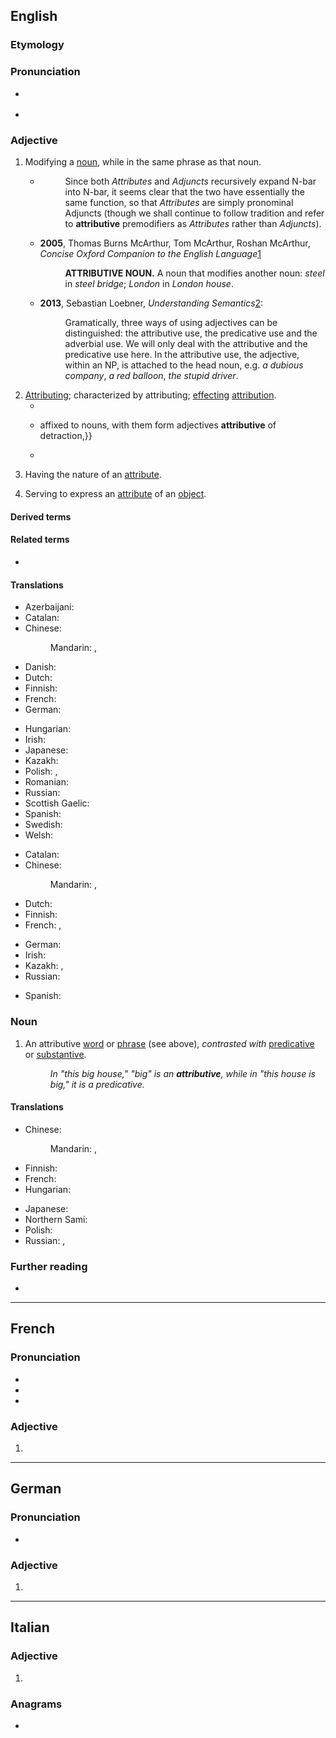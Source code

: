==English==

===Etymology===
{{suffix|en|attribute|ive}}

===Pronunciation===
* {{a|UK|US}} {{IPA|en|/ə.ˈtɹɪ.bju.tɪv/}}
* {{audio|en|LL-Q1860 (eng)-Vealhurl-attributive.wav|Audio (RP)}}

===Adjective===
{{en-adj}}

# {{lb|en|grammar|of a word or phrase}} Modifying a [[noun]], while in the same phrase as that noun.
#: {{ux|en|In "this ''big'' house", "big" is '''attributive''', whereas in "this house is ''big''", it is [[predicative]].}}
#: {{ux|en|In "this tiger is a man-eater," "man" is an '''attributive''' noun.}}
#* {{quote-book|en|year=1988|author=Andrew Radford|title=Transformational grammar: a first course|location=Cambridge, UK|publisher=Cambridge University Press|page=197}}
#*: Since both ''Attributes'' and ''Adjuncts'' recursively expand N-bar into N-bar, it seems clear that the two have essentially the same function, so that ''Attributes'' are simply pronominal Adjuncts (though we shall continue to follow tradition and refer to '''attributive''' premodifiers as ''Attributes'' rather than ''Adjuncts'').
#* '''2005''', Thomas Burns McArthur, ‎Tom McArthur, ‎Roshan McArthur, ''Concise Oxford Companion to the English Language''[https://books.google.com/books?id=QMsWFsI0YkIC&pg=PT107]
#*: '''ATTRIBUTIVE NOUN.''' A noun that modifies another noun: ''steel'' in ''steel bridge''; ''London'' in ''London house''.
#* '''2013''', Sebastian Loebner, ''Understanding Semantics''[https://books.google.com/books?id=70l_vO_jqpgC&pg=PT144]:
#*: Gramatically, three ways of using adjectives can be distinguished: the attributive use, the predicative use and the adverbial use. We will only deal with the attributive and the predicative use here. In the attributive use, the adjective, within an NP, is attached to the head noun, e.g. ''a dubious company'', ''a red balloon'', ''the stupid driver''.
#: {{ant|en|predicative}}
# [[attribute|Attributing]]; characterized by attributing; [[effect]]ing [[attribution]].
#* {{quote-book|en|year=1806|author=Benjamin Dawson<!--(Rector of Burgh, Suffolk)-->|title=Philologia Anglicana: or, a Philological and synonymical dictionary of the English language ["A-Adornment"]|page=36
|text=''To hate, &c.''] Or thus, To be affected with hatred and horrour at. For ''abhor'', though arranged in our dictionaries among verbs active, attributes an ''affection'' rather than an ''act'' of the mind. As the mind however is an ''active principle'', all verbs '''attributive''' of what passes in the mind, even those we call ''neuter'', attribute at the same time some mental ''act'' or operation. To ''grieve'' is reckoned a verb neuter; yet in grieving at some misfortune, the mind is not less active than it is in ''abhorring'' or ''loathing'' an object; which latter verbs are called verbs ''active''.}}
#* {{quote-book|en|year=1808|author=Charles Wilkins|title=A Grammar of the Sanskrita Language|page=516
|text=* 947 आल and आट put after वाक् Speech, with it form adjectives '''attributive''' of much bad or improper speaking; as वाचाल, or वाचाट Who utters much bad language. <br/>* 948 {{...}} affixed to nouns, with them form adjectives '''attributive''' of detraction,{{nb...}}}}
#* {{quote-book|en|date=2007-11-21|author=Robert E. MacLaury|author2=Galina V. Paramei|author3=Don Dedrick|title=Anthropology of Color: Interdisciplinary multilevel modeling|publisher=John Benjamins Publishing|isbn=9789027291707|page=201
|text=Notably, along with being '''attributive''' of color, some of those adjectives are used to characterize sound or intensity of sensation (e.g. pain may behele 'shrill' or tume 'dull'), cognitive abilities (such as hearing, vision and acumen),{{nb...}}}}
# {{rfv-sense|en}} Having the nature of an [[attribute]].
# {{rfv-sense|en}} Serving to express an [[attribute]] of an [[object]].

====Derived terms====
{{der4|en
|attributive adjective
|attributively
|attributive noun
|attributive verb
|multiattributive}}

====Related terms====
* {{l|en|attribute}}

====Translations====
{{trans-top|of, or being an attributive}}
* Azerbaijani: {{t|az|təyini}}
* Catalan: {{t|ca|atributiu}}
* Chinese:
*: Mandarin: {{t|cmn|[[定語|定語的]]}}, {{t|cmn|[[定语|定语的]]|tr=dìngyǔ de}}
* Danish: {{t|da|attributiv}}
* Dutch: {{t+|nl|attributief}}
* Finnish: {{t|fi|attributiivinen}}
* French: {{t+|fr|épithète}}
* German: {{t+|de|attributiv}}
{{trans-mid}}
* Hungarian: {{t|hu|jelzői}}
* Irish: {{t|ga|aitreabúideach}}
* Japanese: {{t|ja|[[限定|限定的な]]|tr=げんていてきな, genteiteki na}}
* Kazakh: {{t|kk|анықтауыштық}}
* Polish: {{t|pl|atrybutywny}}, {{t|pl|określający}}
* Romanian: {{t+|ro|atributiv|m|n}}
* Russian: {{t+|ru|определи́тельный}}
* Scottish Gaelic: {{t|gd|buaidh-aithriseach}}
* Spanish: {{t|es|atributivo}}
* Swedish: {{t+|sv|attributiv}}
* Welsh: {{t+|cy|disgrifiadol}}
{{trans-bottom}}

{{trans-top|having the nature of an attribute}}
* Catalan: {{t|ca|atributiu}}
* Chinese:
*: Mandarin: {{t|cmn|[[歸屬|歸屬的]]}}, {{t|cmn|[[归属|归属的]]|tr=guīshǔ de}}
* Dutch: {{t+|nl|attributief}}
* Finnish: {{t|fi|attributiivinen}}
* French: {{t+|fr|attributif|m}}, {{t+|fr|attributive|f}}
{{trans-mid}}
* German: {{t+|de|attributiv}}
* Irish: {{t|ga|cáilíochta}}
* Kazakh: {{t|kk|анықтауыштық}}, {{t|kk|атрибуттық}}
* Russian: {{t+|ru|атрибути́вный}}
{{trans-bottom}}

{{checktrans-top}}
* Spanish: {{t+check|es|antecedente}}
{{trans-mid}}
{{trans-bottom}}

===Noun===
{{wikipedia}}
{{en-noun}}

# {{lb|en|grammar}} An attributive [[word]] or [[phrase]] (see above), ''contrasted with'' [[predicative]] or [[substantive]].
#: ''In "this big house," "big" is an '''attributive''', while in "this house is big," it is a predicative.''

====Translations====
{{trans-top|a word or phrase that modifies a noun and is part of the noun's noun phrase}}
* Chinese:
*: Mandarin: {{t+|cmn|定語}}, {{t+|cmn|定语|tr=dìngyǔ}}
* Finnish: {{t|fi|attributiivi}}
* French: {{t+|fr|épithète|m}}
* Hungarian: {{t+|hu|jelző}}
{{trans-mid}}
* Japanese: {{t+|ja|連体形|tr=れんたいけい, rentaikei}}
* Northern Sami: {{t|se|attribuhtta}}
* Polish: {{t+|pl|przydawka|f}}
* Russian: {{t+|ru|определе́ние|n}}, {{t|ru|атрибути́в|m}}
{{trans-bottom}}

===Further reading===
* {{R:OneLook}}

----

==French==

===Pronunciation===
* {{fr-IPA}}
* {{audio|fr|Fr-Paris--attributive.ogg|Audio (Paris)}}
* {{audio|fr|Fr-attributive.ogg|Audio}}

===Adjective===
{{head|fr|adjective form}}

# {{feminine singular of|fr|attributif}}

----

==German==

===Pronunciation===
* {{audio|de|De-attributive.ogg|Audio}}

===Adjective===
{{head|de|adjective form}}

# {{de-adj form of|attributiv}}

----

==Italian==

===Adjective===
{{head|it|adjective form}}

# {{feminine plural of|it|attributivo}}

===Anagrams===
* {{anagrams|it|a=abeiirtttuv|ributtatevi}}
